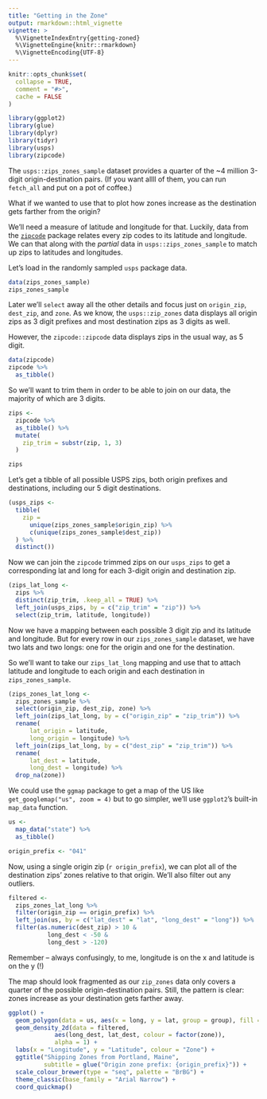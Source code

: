 ```yaml
---
title: "Getting in the Zone"
output: rmarkdown::html_vignette
vignette: >
  %\VignetteIndexEntry{getting-zoned}
  %\VignetteEngine{knitr::rmarkdown}
  %\VignetteEncoding{UTF-8}
---
```


```r
knitr::opts_chunk$set(
  collapse = TRUE,
  comment = "#>",
  cache = FALSE
)
```

```r
library(ggplot2)
library(glue)
library(dplyr)
library(tidyr)
library(usps)
library(zipcode)
```

The `usps::zips_zones_sample` dataset provides a quarter of the ~4 million 3-digit origin-destination pairs. (If you want allll of them, you can run `fetch_all` and put on a pot of coffee.) 

What if we wanted to use that to plot how zones increase as the destination gets farther from the origin?

We'll need a measure of latitude and longitude for that. Luckily, data from the [`zipcode`](https://github.com/cran/zipcode) package relates every zip codes to its latitude and longitude. We can that along with  the *partial* data in `usps::zips_zones_sample` to match up zips to latitudes and longitudes.

Let's load in the randomly sampled `usps` package data. 

```r
data(zips_zones_sample)
zips_zones_sample
```

Later we'll `select` away all the other details and focus just on `origin_zip`, `dest_zip`, and `zone`. As we know, the `usps::zip_zones` data displays all origin zips as 3 digit prefixes and most destination zips as 3 digits as well.

However, the `zipcode::zipcode` data displays zips in the usual way, as 5 digit. 

```r
data(zipcode)
zipcode %>% 
  as_tibble()
```


So we'll want to trim them in order to be able to join on our data, the majority of which are 3 digits.

```r
zips <- 
  zipcode %>% 
  as_tibble() %>% 
  mutate(
    zip_trim = substr(zip, 1, 3)
  )

zips
```

Let's get a tibble of all possible USPS zips, both origin prefixes and destinations, including our 5 digit destinations.

```r
(usps_zips <-
  tibble(
    zip =
      unique(zips_zones_sample$origin_zip) %>% 
      c(unique(zips_zones_sample$dest_zip)) 
  ) %>% 
  distinct())
```


Now we can join the `zipcode` trimmed zips on our `usps_zips` to get a corresponding lat and long for each 3-digit origin and destination zip.

```r
(zips_lat_long <- 
  zips %>% 
  distinct(zip_trim, .keep_all = TRUE) %>% 
  left_join(usps_zips, by = c("zip_trim" = "zip")) %>% 
  select(zip_trim, latitude, longitude))
```

Now we have a mapping between each possible 3 digit zip and its latitude and longitude. But for every row in our `zips_zones_sample` dataset, we have two lats and two longs: one for the origin and one for the destination. 

So we'll want to take our `zips_lat_long` mapping and use that to attach latitude and longitude to each origin and each destination in `zips_zones_sample`.

```r
(zips_zones_lat_long <- 
  zips_zones_sample %>% 
  select(origin_zip, dest_zip, zone) %>% 
  left_join(zips_lat_long, by = c("origin_zip" = "zip_trim")) %>% 
  rename(
      lat_origin = latitude,
      long_origin = longitude) %>% 
  left_join(zips_lat_long, by = c("dest_zip" = "zip_trim")) %>% 
  rename(
      lat_dest = latitude,
      long_dest = longitude) %>% 
  drop_na(zone))
```


We could use the `ggmap` package to get a map of the US like `get_googlemap("us", zoom = 4)` but to go simpler, we'll use `ggplot2`'s built-in `map_data` function.

```r
us <- 
  map_data("state") %>%
  as_tibble() 
```


```r
origin_prefix <- "041"
```


Now, using a single origin zip (`r origin_prefix`), we can plot all of the destination zips' zones relative to that origin. We'll also filter out any outliers.

```r
filtered <- 
  zips_zones_lat_long %>% 
  filter(origin_zip == origin_prefix) %>% 
  left_join(us, by = c("lat_dest" = "lat", "long_dest" = "long")) %>% 
  filter(as.numeric(dest_zip) > 10 &
           long_dest < -50 &
           long_dest > -120)
```

Remember -- always confusingly, to me, longitude is on the x and latitude is on the y (!)

The map should look fragmented as our `zip_zones` data only covers a quarter of the possible origin-destination pairs. Still, the pattern is clear: zones increase as your destination gets farther away.

```r
ggplot() +
  geom_polygon(data = us, aes(x = long, y = lat, group = group), fill = "white", color = "black") +
  geom_density_2d(data = filtered,
             aes(long_dest, lat_dest, colour = factor(zone)),
             alpha = 1) +
  labs(x = "Longitude", y = "Latitude", colour = "Zone") +
  ggtitle("Shipping Zones from Portland, Maine",
          subtitle = glue("Origin zone prefix: {origin_prefix}")) +
  scale_colour_brewer(type = "seq", palette = "BrBG") +
  theme_classic(base_family = "Arial Narrow") +
  coord_quickmap()
```


<br>
